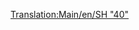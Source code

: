 [[Translation:Main/en/SH "40"]]{{hu/Navbox Mozdonyok}}
{{hu/Vonatok|Name=SH "40"
|Image=[[File:en/Sh40.png]]
|Cost=£35,156 ($70.312)
|Speed=177 km/h (110 mph)
|Weight=82 t
|Power=5,000 LE (3.728 kW)
|Annual=£2,882 ($5.764)
|Designed=1973
|Lifespan=23
|Capacity=N/A
|Description=
|Leírás=
|Valósság=[http://hu.wikipedia.org/wiki/British_Rail_87_sorozat British Rail 87 sorozat].
}}